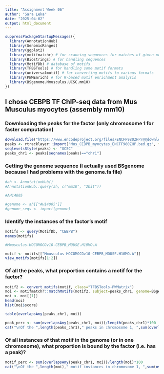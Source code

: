 ---
title: "Assignment Week 06"
author: "Sara Leka"
date: "2025-04-02"
output: html_document
---

```{r}
suppressPackageStartupMessages({
  library(AnnotationHub)
  library(GenomicRanges)
  library(ggplot2)
  library(motifmatchr) # for scanning sequences for matches of given motifs
  library(Biostrings) # for handling sequences
  library(MotifDb) # database of motifs
  library(TFBSTools) # for handling some motif formats
  library(universalmotif) # for converting motifs to various formats
  library(PWMEnrich) # for R-based motif enrichment analysis
  library(BSgenome.Mmusculus.UCSC.mm10)
})
```


## I chose CEBPB TF ChIP-seq data from Mus Musculus myocytes (assembly mm10)


### Downloading the peaks for the factor (only chromosome 1 for faster computation)
```{r}
download.file("https://www.encodeproject.org/files/ENCFF980ZHP/@@download/ENCFF980ZHP.bed.gz", "Mus_CEBPB_myocytes_ENCFF980ZHP.bed.gz")
peaks <- rtracklayer::import("Mus_CEBPB_myocytes_ENCFF980ZHP.bed.gz", format="NarrowPeak")
seqlevelsStyle(peaks) <- "UCSC"
peaks_chr1 <- peaks[seqnames(peaks)=="chr1"]
```

### Getting the genome sequence (I actually used BSgenome because I had problems with the genome.fa file)
```{r, eval=FALSE}
#ah <- AnnotationHub()
#AnnotationHub::query(ah, c("mm10", "2bit"))

#AH14005

#genome <- ah[["AH14005"]]
#genome_seqs <- import(genome)
```

### Identify the instances of the factor’s motif

```{r}
motifs <- query(MotifDb, "CEBPB")
names(motifs)

#Mmusculus-HOCOMOCOv10-CEBPB_MOUSE.H10MO.A

motif <- motifs[["Mmusculus-HOCOMOCOv10-CEBPB_MOUSE.H10MO.A"]]
view_motifs(motifs[1:2])
```

### Of all the peaks, what proportion contains a motif for the factor?


```{r}
motif2 <- convert_motifs(motif, class="TFBSTools-PWMatrix")
moi <- motifmatchr::matchMotifs(motif2, subject=peaks_chr1, genome=BSgenome.Mmusculus.UCSC.mm10,out="positions")
moi <- moi[[1]]
head(moi)
hist(moi$score)
```

```{r}
table(overlapsAny(peaks_chr1, moi))
```

```{r}
peak_perc <- sum(overlapsAny(peaks_chr1, moi))/length(peaks_chr1)*100
cat("\nOf the ",length(peaks_chr1)," peaks in chromosome 1, ",sum(overlapsAny(peaks_chr1, moi))," (",peak_perc,"% ) contain a motif for CEBPB")
```

### Of all instances of that motif in the genome (or in one chromosome), what proportion is bound by the factor (i.e. has a peak)?

```{r}
motif_perc <- sum(overlapsAny(peaks_chr1, moi))/length(moi)*100
cat("\nOf the ",length(moi)," motif instances in chromosome 1, ",sum(overlapsAny(peaks_chr1, moi))," (",motif_perc,"% ) have a peak")
```